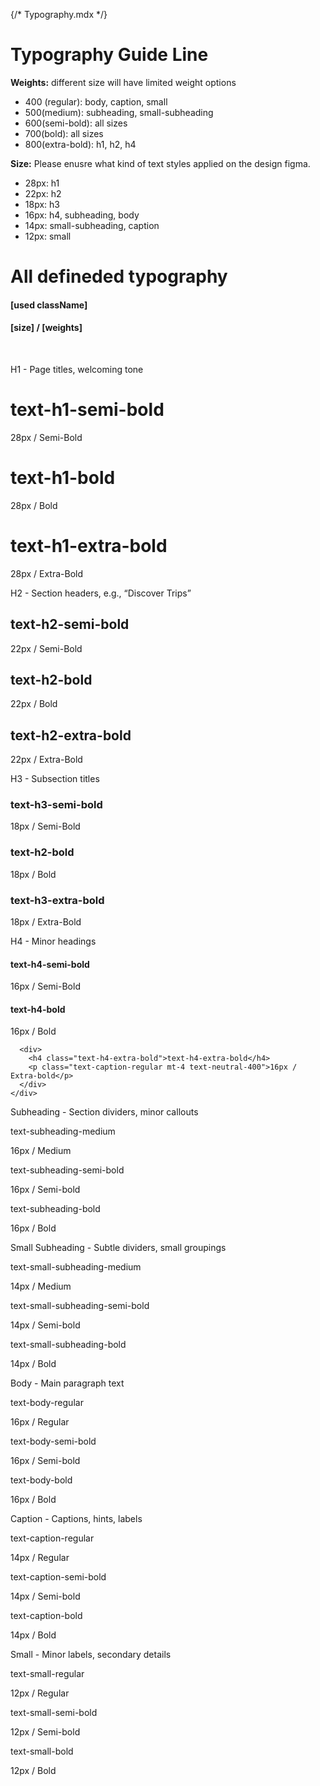 {/* Typography.mdx */}



<Meta title="System/Typography" />

# Typography Guide Line

**Weights:** different size will have limited weight options
- 400 (regular): body, caption, small
- 500(medium): subheading, small-subheading
- 600(semi-bold): all sizes
- 700(bold): all sizes
- 800(extra-bold): h1, h2, h4

**Size:** Please enusre what kind of text styles applied on the design figma.
- 28px: h1 
- 22px: h2 
- 18px: h3 
- 16px: h4, subheading, body
- 14px: small-subheading, caption
- 12px: small

# All defineded typography
#### [used className]
#### [size] / [weights]  
<br />

<Unstyled>
<div class="space-y-12">
  <div>
    <p class="text-sm text-gray-400">H1 - Page titles, welcoming tone</p>
    <div class="border-t border-gray-200 my-4"></div>
    <div class="grid grid-cols-3 gap-4 mt-2">
      <div>
        <h1 class="text-h1-semi-bold">text-h1-semi-bold</h1>
        <p class="text-caption-regular mt-4 text-neutral-400">28px / Semi-Bold</p>
      </div>
      <div>
        <h1 class="text-h1-bold">text-h1-bold</h1>
        <p class="text-caption-regular mt-4 text-neutral-400">28px / Bold</p>
      </div>
      <div>
        <h1 class="text-h1-extra-bold">text-h1-extra-bold</h1>
        <p class="text-caption-regular mt-4 text-neutral-400">28px / Extra-Bold</p>
      </div>
    </div>
  </div>

  <div>
    <p class="text-sm text-gray-400">H2 - Section headers, e.g., “Discover Trips”</p>
    <div class="border-t border-gray-200 my-4"></div>
    <div class="grid grid-cols-3 gap-4 mt-2">
      <div>
        <h2 class="text-h2-semi-bold">text-h2-semi-bold</h2>
        <p class="text-caption-regular mt-4 text-neutral-400">22px / Semi-Bold</p>
      </div>
      <div>
        <h2 class="text-h2-bold">text-h2-bold</h2>
        <p class="text-caption-regular mt-4 text-neutral-400">22px / Bold</p>
      </div>
      <div>
        <h2 class="text-h2-extra-bold">text-h2-extra-bold</h2>
        <p class="text-caption-regular mt-4 text-neutral-400">22px / Extra-Bold</p>
      </div>
    </div>
  </div>

  <div>
    <p class="text-sm text-gray-400">H3 - Subsection titles</p>
    <div class="border-t border-gray-200 my-4"></div>
    <div class="grid grid-cols-3 gap-4 mt-2">
      <div>
        <h3 class="text-h3-semi-bold">text-h3-semi-bold</h3>
        <p class="text-caption-regular mt-4 text-neutral-400">18px / Semi-Bold</p>
      </div>
      <div>
        <h3 class="text-h3-bold">text-h2-bold</h3>
        <p class="text-caption-regular mt-4 text-neutral-400">18px / Bold</p>
      </div>
      <div>
        <h3 class="text-h3-extra-bold">text-h3-extra-bold</h3>
        <p class="text-caption-regular mt-4 text-neutral-400">18px / Extra-Bold</p>
      </div>
    </div>
  </div>

  <div>
    <p class="text-sm text-gray-400">H4 - Minor headings</p>
    <div class="border-t border-gray-200 my-4"></div>
    <div class="grid grid-cols-3 gap-4 mt-2">      
      <div>
        <h4 class="text-h4-semi-bold">text-h4-semi-bold</h4>
        <p class="text-caption-regular mt-4 text-neutral-400">16px / Semi-Bold</p>
      </div>
      <div>
        <h4 class="text-h4-bold">text-h4-bold</h4>
        <p class="text-caption-regular mt-4 text-neutral-400">16px / Bold</p>
      </div>

      <div>
        <h4 class="text-h4-extra-bold">text-h4-extra-bold</h4>
        <p class="text-caption-regular mt-4 text-neutral-400">16px / Extra-bold</p>
      </div>
    </div>
  </div>

  <div>
    <p class="text-sm text-gray-400">Subheading - Section dividers, minor callouts</p>
    <div class="border-t border-gray-200 my-4"></div>
    <div class="grid grid-cols-3 gap-4 mt-2">
      <div>
        <p class="text-subheading-medium">text-subheading-medium</p>
        <p class="text-caption-regular mt-4 text-neutral-400">16px / Medium</p>
      </div>
      <div>
        <p class="text-subheading-semi-bold">text-subheading-semi-bold</p>
        <p class="text-caption-regular mt-4 text-neutral-400">16px / Semi-bold</p>
      </div>
      <div>
        <p class="text-subheading-medium">text-subheading-bold</p>
        <p class="text-caption-regular mt-4 text-neutral-400">16px / Bold</p>
      </div>
    </div>
  </div>

  <div>
    <p class="text-sm text-gray-400">Small Subheading - Subtle dividers, small groupings</p>
    <div class="border-t border-gray-200 my-4"></div>
    <div class="grid grid-cols-3 gap-4 mt-2">
      <div>
        <p class="text-small-subheading-medium">text-small-subheading-medium</p>
        <p class="text-caption-regular mt-4 text-neutral-400">14px / Medium</p>
      </div>
      <div>
        <p class="text-small-subheading-semi-bold">text-small-subheading-semi-bold</p>
        <p class="text-caption-regular mt-4 text-neutral-400">14px / Semi-bold</p>
      </div>
      <div>
        <p class="text-small-subheading-bold">text-small-subheading-bold</p>
        <p class="text-caption-regular mt-4 text-neutral-400">14px / Bold</p>
      </div>
    </div>
  </div>

  <div>
    <p class="text-sm text-gray-400">Body - Main paragraph text</p>
    <div class="border-t border-gray-200 my-4"></div>
    <div class="grid grid-cols-3 gap-4 mt-2">
      <div>
        <p class="text-body-regular">text-body-regular</p>
        <p class="text-caption-regular mt-4 text-neutral-400">16px / Regular</p>
      </div>
      <div>
        <p class="text-body-semi-bold">text-body-semi-bold</p>
        <p class="text-caption-regular mt-4 text-neutral-400">16px / Semi-bold</p>
      </div>
      <div>
        <p class="text-body-bold">text-body-bold</p>
        <p class="text-caption-regular mt-4 text-neutral-400">16px / Bold</p>
      </div>
    </div>
  </div>

  <div>
    <p class="text-sm text-gray-400">Caption - Captions, hints, labels</p>
    <div class="border-t border-gray-200 my-4"></div>
    <div class="grid grid-cols-3 gap-4 mt-2">
      <div>
        <p class="text-caption-regular">text-caption-regular</p>
        <p class="text-caption-regular mt-4 text-neutral-400">14px / Regular</p>
      </div>
      <div>
        <p class="text-caption-semi-bold">text-caption-semi-bold</p>
        <p class="text-caption-regular mt-4 text-neutral-400">14px / Semi-bold</p>
      </div>
      <div>
        <p class="text-caption-bold">text-caption-bold</p>
        <p class="text-caption-regular mt-4 text-neutral-400">14px / Bold</p>
      </div>
    </div>
  </div>

  <div>
    <p class="text-sm text-gray-400">Small - Minor labels, secondary details</p>
    <div class="border-t border-gray-200 my-4"></div>
    <div class="grid grid-cols-3 gap-4 mt-2">
      <div>
        <p class="text-small-regular">text-small-regular</p>
        <p class="text-caption-regular mt-4 text-neutral-400">12px / Regular</p>
      </div>
      <div>
        <p class="text-small-semi-bold">text-small-semi-bold</p>
        <p class="text-caption-regular mt-4 text-neutral-400">12px / Semi-bold</p>
      </div>
      <div>
        <p class="text-small-bold">text-small-bold</p>
        <p class="text-caption-regular mt-4 text-neutral-400">12px / Bold</p>
      </div>
    </div>
  </div>
</div>

</Unstyled>
